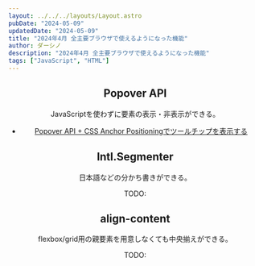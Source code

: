 ```yaml
---
layout: ../../../layouts/Layout.astro
pubDate: "2024-05-09"
updatedDate: "2024-05-09"
title: "2024年4月 全主要ブラウザで使えるようになった機能"
author: ダーシノ
description: "2024年4月 全主要ブラウザで使えるようになった機能"
tags: ["JavaScript", "HTML"]
---
```



<Header {...frontmatter} />

## Popover API

JavaScriptを使わずに要素の表示・非表示ができる。

- [Popover API + CSS Anchor Positioningでツールチップを表示する](/til/posts/2024-04-26/popover-api-and-css-anchor-positioning)

## Intl.Segmenter

日本語などの分かち書きができる。

TODO:

## align-content

flexbox/grid用の親要素を用意しなくても中央揃えができる。

TODO:
